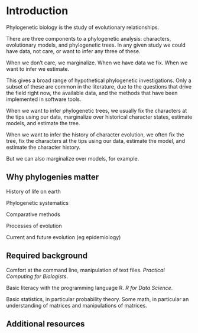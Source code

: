 # Introduction {#intro}

Phylogenetic biology is the study of evolutionary relationships.


There are three components to a phylogenetic analysis: characters, evolutionary models, and phylogenetic trees. In any given study we could have data, not care, or want to infer any three of these. 

When we don't care, we marginalize. When we have data we fix. When we want to infer we estimate.

This gives a broad range of hypothetical phylogenetic investigations. Only a subset of these are common in the literature, due to the questions that drive the field right now, the available data, and the methods that have been implemented in software tools.

When we want to infer phylogenetic trees, we usually fix the characters at the tips using our data, marginalize over historical character states, estimate models, and estimate the tree.

When we want to infer the history of character evolution, we often fix the tree, fix the characters at the tips using our data, estimate the model, and estimate the character history.

But we can also marginalize over models, for example.


## Why phylogenies matter

History of life on earth

Phylogenetic systematics

Comparative methods

Processes of evolution

Current and future evolution (eg epidemiology)


## Required background

Comfort at the command line, manipulation of text files. *Practical Computing for Biologists*.

Basic literacy with the programming language R. *R for Data Science*.

Basic statistics, in particular probability theory. Some math, in particular an understanding of matrices and manipulations of matrices.

## Additional resources

